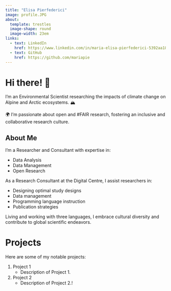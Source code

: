 ```yaml
---
title: "Elisa Pierfederici"
image: profile.JPG
about:
  template: trestles
  image-shape: round
  image-width: 23em
links:
  - text: LinkedIn
    href: https://www.linkedin.com/in/maria-elisa-pierfederici-5392aa182/
  - text: GitHub
    href: https://github.com/mariapie
---
```


# Hi there! 🌱

I'm an Environmental Scientist researching the impacts of climate change on Alpine and Arctic ecosystems. 🏔️

🌍 I'm passionate about open and #FAIR research, fostering an inclusive and collaborative research culture.

## About Me

I'm a Researcher and Consultant with expertise in:

- Data Analysis
- Data Management
- Open Research

As a Research Consultant at the Digital Centre, I assist researchers in:

- Designing optimal study designs
- Data management
- Programming language instruction
- Publication strategies

Living and working with three languages, I embrace cultural diversity and contribute to global scientific endeavors.

<!-- You can insert an image here once you have one -->
<!-- ![Your Image Alt Text](your-image-url.jpg) -->

# Projects

Here are some of my notable projects:

1. Project 1
   - Description of Project 1.

2. Project 2
   - Description of Project 2.!

